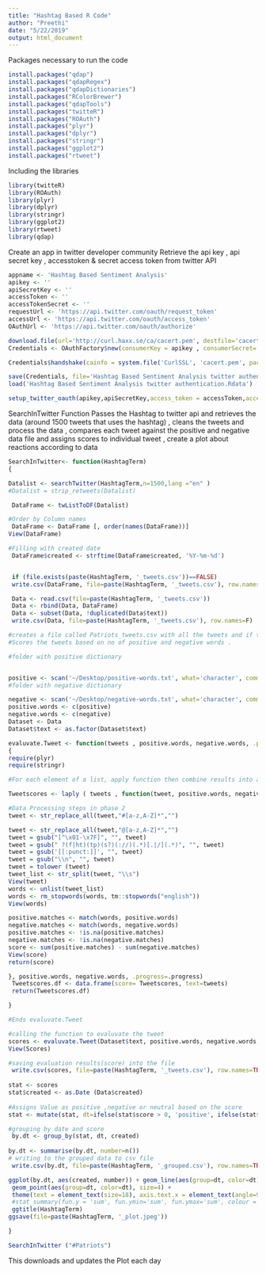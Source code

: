 ```yaml
---
title: "Hashtag Based R Code"
author: "Preethi"
date: "5/22/2019"
output: html_document
---
```


Packages necessary to run the code

```r
install.packages("qdap")
install.packages("qdapRegex")
install.packages("qdapDictionaries")
install.packages("RColorBrewer")
install.packages("qdapTools")
install.packages("twitteR")
install.packages("ROAuth")
install.packages("plyr")
install.packages("dplyr")
install.packages("stringr")
install.packages("ggplot2")
install.packages("rtweet")


```


Including the libraries 
```r
library(twitteR) 
library(ROAuth) 
library(plyr) 
library(dplyr) 
library(stringr)
library(ggplot2)
library(rtweet)
library(qdap)

```
Create an app in twitter developer community 
Retrieve the api key , api secret key , accesstoken & secret access token from twitter API  

```r
appname <- 'Hashtag Based Sentiment Analysis'
apikey <- ''
apiSecretKey <- ''
accessToken <- ''
accessTokenSecret <- ''
requestUrl <- 'https://api.twitter.com/oauth/request_token'
accessUrl <- 'https://api.twitter.com/oauth/access_token'
OAuthUrl <- 'https://api.twitter.com/oauth/authorize'

```

```r
download.file(url='http://curl.haxx.se/ca/cacert.pem', destfile='cacert.pem')
Credentials <- OAuthFactory$new(consumerKey = apikey , consumerSecret= apiSecretKey ,requestURL = requestUrl,accessURL = accessUrl, authURL = OAuthUrl )
```

```r
Credentials$handshake(cainfo = system.file('CurlSSL', 'cacert.pem', package = 'RCurl'))
```
```r
save(Credentials, file='Hashtag Based Sentiment Analysis twitter authentication.Rdata')
load('Hashtag Based Sentiment Analysis twitter authentication.Rdata')

```

```r
setup_twitter_oauth(apikey,apiSecretKey,access_token = accessToken,access_secret = accessTokenSecret)
```


SearchInTwitter Function Passes the Hashtag to twitter api and retrieves the 
data (around 1500 tweets that uses the hashtag) , cleans the tweets and process the data , compares each tweet against the positive and negative data file and assigns scores to individual tweet , create a plot about reactions according to data 
```r
SearchInTwitter<- function(HashtagTerm)
{

Datalist <- searchTwitter(HashtagTerm,n=1500,lang ="en" )
#Datalist = strip_retweets(Datalist)

 DataFrame <- twListToDF(Datalist)

#Order by Column names 
 DataFrame <- DataFrame [, order(names(DataFrame))]
View(DataFrame)

#Filling with created date 
 DataFrame$created <- strftime(DataFrame$created, '%Y-%m-%d')


 if (file.exists(paste(HashtagTerm, '_tweets.csv'))==FALSE) 
 write.csv(DataFrame, file=paste(HashtagTerm, '_tweets.csv'), row.names=F)

 Data <- read.csv(file=paste(HashtagTerm, '_tweets.csv'))
 Data <- rbind(Data, DataFrame)
 Data <- subset(Data, !duplicated(Data$text))
 write.csv(Data, file=paste(HashtagTerm, '_tweets.csv'), row.names=F)

#creates a file called Patriots_tweets.csv with all the tweets and if the #file exists , it merges the data set with the existing data set and #remove the duplicate data in the new file . 
#Scores the tweets based on no of positive and negative words . 

#folder with positive dictionary


positive <- scan('~/Desktop/positive-words.txt', what='character', comment.char=';') 
#folder with negative dictionary

negative <- scan('~/Desktop/negative-words.txt', what='character', comment.char=';') 
positive.words <- c(positive)
negative.words <- c(negative)
Dataset <- Data
Dataset$text <- as.factor(Dataset$text)

evaluvate.Tweet <- function(tweets , positive.words, negative.words, .progress='none')
{
require(plyr)
require(stringr)

#For each element of a list, apply function then combine results into an array.

Tweetscores <- laply ( tweets , function(tweet, positive.words, negative.words){

#Data Processing steps in phase 2 
tweet <- str_replace_all(tweet,"#[a-z,A-Z]*","")

tweet <- str_replace_all(tweet,"@[a-z,A-Z]*","")   
tweet = gsub("[^\x01-\x7F]", "", tweet) 
tweet = gsub(" ?(f|ht)(tp)(s?)(://)(.*)[.|/](.*)", "", tweet)
tweet = gsub('[[:punct:]]', "", tweet)
tweet = gsub("\\n", "", tweet)
tweet = tolower (tweet)
tweet_list <- str_split(tweet, "\\s")
View(tweet)
words <- unlist(tweet_list)
words <- rm_stopwords(words, tm::stopwords("english"))
View(words)

positive.matches <- match(words, positive.words)
negative.matches <- match(words, negative.words)
positive.matches <- !is.na(positive.matches)
negative.matches <- !is.na(negative.matches)
score <- sum(positive.matches) - sum(negative.matches)
View(score)
return(score)

}, positive.words, negative.words, .progress=.progress)
 Tweetscores.df <- data.frame(score= Tweetscores, text=tweets)
 return(Tweetscores.df)

}

#Ends evaluvate.Tweet

#calling the function to evaluvate the tweet 
scores <- evaluvate.Tweet(Dataset$text, positive.words, negative.words, .progress='text')
View(Scores)

#saving evaluation results(score) into the file
 write.csv(scores, file=paste(HashtagTerm, '_tweets.csv'), row.names=TRUE)  #total evaluation: positive / negative / neutral
 
stat <- scores
stat$created <- as.Date (Data$created)
 
#Assigns Value as positive ,negative or neutral based on the score 
stat <- mutate(stat, dt=ifelse(stat$score > 0, 'positive', ifelse(stat$score < 0, 'negative', 'neutral')))

#grouping by date and score 
 by.dt <- group_by(stat, dt, created)
 
by.dt <- summarise(by.dt, number=n())
# writing to the grouped data to csv file 
 write.csv(by.dt, file=paste(HashtagTerm, '_grouped.csv'), row.names=TRUE)

ggplot(by.dt, aes(created, number)) + geom_line(aes(group=dt, color=dt), size=2) +
 geom_point(aes(group=dt, color=dt), size=4) +
 theme(text = element_text(size=18), axis.text.x = element_text(angle=90, vjust=1)) +
 #stat_summary(fun.y = 'sum', fun.ymin='sum', fun.ymax='sum', colour = 'yellow', size=2, geom = 'line') +
 ggtitle(HashtagTerm)
ggsave(file=paste(HashtagTerm, '_plot.jpeg'))

}

SearchInTwitter ("#Patriots")

```

This downloads and updates the Plot each day